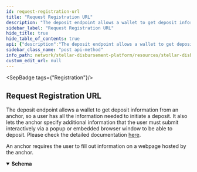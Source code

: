 ```yaml
---
id: request-registration-url
title: "Request Registration URL"
description: "The deposit endpoint allows a wallet to get deposit information from an anchor,  so a user has all the information needed to initiate a deposit."
sidebar_label: "Request Registration URL"
hide_title: true
hide_table_of_contents: true
api: {"description":"The deposit endpoint allows a wallet to get deposit information from an anchor,  so a user has all the information needed to initiate a deposit. \nIt also lets the anchor specify additional information that the user must submit interactively via a popup or embedded browser window to be able to deposit.  Please check the detailed documentation [here](https://github.com/stellar/stellar-protocol/blob/master/ecosystem/sep-0024.md#deposit-2).\n","externalDocs":{"description":"Find more info here","url":"https://github.com/stellar/stellar-protocol/blob/master/ecosystem/sep-0024.md#deposit-2"},"tags":["Registration"],"responses":{"200":{"description":"An anchor requires the user to fill out information on a webpage hosted by the anchor.","content":{"*/*":{"schema":{"type":"object","properties":{"type":{"type":"string","description":"Always set to interactive_customer_info_needed.","example":"interactive_customer_info_needed"},"url":{"type":"string","description":"URL hosted by the anchor. The wallet should show this URL to the user as a popup.","example":"https://api.example.com/kycflow?account=GACW7NONV43MZIFHCOKCQJAKSJSISSICFVUJ2C6EZIW5773OU3HD64VI"},"id":{"type":"string","description":"The anchor's internal ID for this deposit / withdrawal request. The wallet will use this ID to query the /transaction endpoint to check status of the request.","example":"82fhs729f63dh0v4"}}}}}}},"method":"post","path":"/TRANSFER_SERVER_SEP0024/transactions/deposit/interactive","securitySchemes":{"BearerAuth":{"type":"apiKey","name":"Authorization","in":"header","description":"JWT used for authentication, signed with an ES256 private key."},"BasicAuth":{"type":"http","scheme":"basic","description":"Basic HTTP Authentication with a base64-encoded string of 'ADMIN_ACCOUNT:ADMIN_API_KEY'."}},"info":{"title":"Stellar Disbursement Platform API","version":"","description":"The Stellar Disbursement Platform (SDP) is a tool built for organizations to make bulk payments to a group of recipients over the Stellar network. You can read more about using the SDP [here](https://developers.stellar.org/docs/category/use-the-stellar-disbursement-platform)."},"postman":{"name":"Request Registration URL","description":{"content":"The deposit endpoint allows a wallet to get deposit information from an anchor,  so a user has all the information needed to initiate a deposit. \nIt also lets the anchor specify additional information that the user must submit interactively via a popup or embedded browser window to be able to deposit.  Please check the detailed documentation [here](https://github.com/stellar/stellar-protocol/blob/master/ecosystem/sep-0024.md#deposit-2).\n","type":"text/plain"},"url":{"path":["TRANSFER_SERVER_SEP0024","transactions","deposit","interactive"],"host":["{{baseUrl}}"],"query":[],"variable":[]},"header":[{"key":"Accept","value":"*/*"}],"method":"POST"}}
sidebar_class_name: "post api-method"
info_path: network/stellar-disbursement-platform/resources/stellar-disbursement-platform-api
custom_edit_url: null
---
```



<SepBadge tags={"Registration"}/>


## Request Registration URL



The deposit endpoint allows a wallet to get deposit information from an anchor,  so a user has all the information needed to initiate a deposit. 
It also lets the anchor specify additional information that the user must submit interactively via a popup or embedded browser window to be able to deposit.  Please check the detailed documentation [here](https://github.com/stellar/stellar-protocol/blob/master/ecosystem/sep-0024.md#deposit-2).


<div><ApiTabs><TabItem label={"200"} value={"200"}><div>

An anchor requires the user to fill out information on a webpage hosted by the anchor.

</div><div><MimeTabs schemaType={"response"}><TabItem label={"*/*"} value={"*/*"}><SchemaTabs><TabItem label={"Schema"} value={"Schema"}><details style={{}} data-collapsed={false} open={true}><summary style={{"textAlign":"left"}}><strong>Schema</strong></summary><div style={{"textAlign":"left","marginLeft":"1rem"}}></div><ul style={{"marginLeft":"1rem"}}><SchemaItem collapsible={false} name={"type"} required={false} schemaName={"string"} qualifierMessage={undefined} schema={{"type":"string","description":"Always set to interactive_customer_info_needed.","example":"interactive_customer_info_needed"}}></SchemaItem><SchemaItem collapsible={false} name={"url"} required={false} schemaName={"string"} qualifierMessage={undefined} schema={{"type":"string","description":"URL hosted by the anchor. The wallet should show this URL to the user as a popup.","example":"https://api.example.com/kycflow?account=GACW7NONV43MZIFHCOKCQJAKSJSISSICFVUJ2C6EZIW5773OU3HD64VI"}}></SchemaItem><SchemaItem collapsible={false} name={"id"} required={false} schemaName={"string"} qualifierMessage={undefined} schema={{"type":"string","description":"The anchor's internal ID for this deposit / withdrawal request. The wallet will use this ID to query the /transaction endpoint to check status of the request.","example":"82fhs729f63dh0v4"}}></SchemaItem></ul></details></TabItem><TabItem label={"Example (from schema)"} value={"Example (from schema)"}><ResponseSamples responseExample={"{\n  \"type\": \"interactive_customer_info_needed\",\n  \"url\": \"https://api.example.com/kycflow?account=GACW7NONV43MZIFHCOKCQJAKSJSISSICFVUJ2C6EZIW5773OU3HD64VI\",\n  \"id\": \"82fhs729f63dh0v4\"\n}"} language={"json"}></ResponseSamples></TabItem></SchemaTabs></TabItem></MimeTabs></div></TabItem></ApiTabs></div>
